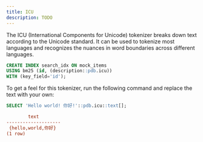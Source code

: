 ```yaml
---
title: ICU
description: TODO
---
```


The ICU (International Components for Unicode) tokenizer breaks down text according to the Unicode standard. It can be used to tokenize most languages and recognizes the nuances in word boundaries across different languages.

```sql
CREATE INDEX search_idx ON mock_items
USING bm25 (id, (description::pdb.icu))
WITH (key_field='id');
```

To get a feel for this tokenizer, run the following command and replace the text with your own:

```sql
SELECT 'Hello world! 你好!'::pdb.icu::text[];
```

```ini Expected Response
        text
--------------------
 {hello,world,你好}
(1 row)
```
